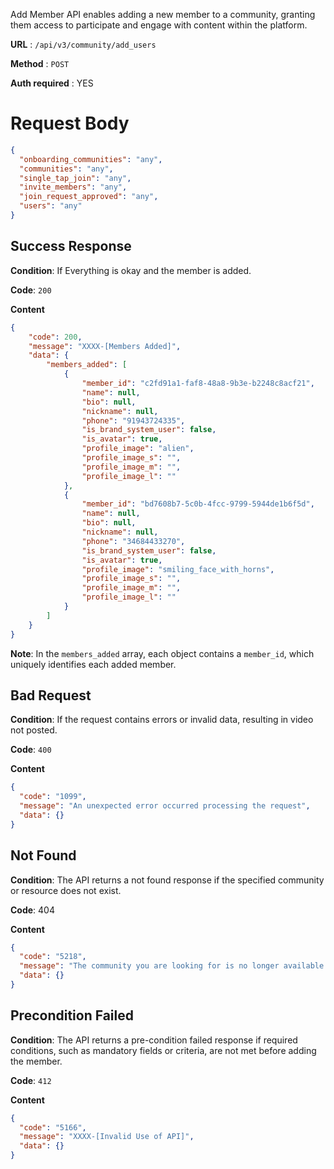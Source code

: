 
Add Member API enables adding a new member to a community, granting them access to participate and engage with content within the platform.

**URL**  :  `/api/v3/community/add_users`

**Method**  :  `POST`

**Auth required**  : YES


# Request Body

```json
{
  "onboarding_communities": "any",
  "communities": "any",
  "single_tap_join": "any",
  "invite_members": "any",
  "join_request_approved": "any",
  "users": "any"
}
```
## Success Response

**Condition**: If Everything is okay and the member is added. 

**Code**: `200`

**Content**
```json
{
    "code": 200,
    "message": "XXXX-[Members Added]",
    "data": {
        "members_added": [
            {
                "member_id": "c2fd91a1-faf8-48a8-9b3e-b2248c8acf21",
                "name": null,
                "bio": null,
                "nickname": null,
                "phone": "91943724335",
                "is_brand_system_user": false,
                "is_avatar": true,
                "profile_image": "alien",
                "profile_image_s": "",
                "profile_image_m": "",
                "profile_image_l": ""
            },
            {
                "member_id": "bd7608b7-5c0b-4fcc-9799-5944de1b6f5d",
                "name": null,
                "bio": null,
                "nickname": null,
                "phone": "34684433270",
                "is_brand_system_user": false,
                "is_avatar": true,
                "profile_image": "smiling_face_with_horns",
                "profile_image_s": "",
                "profile_image_m": "",
                "profile_image_l": ""
            }
        ]
    }
}
```

**Note**: In the `members_added` array, each object contains a `member_id`, which uniquely identifies each added member.

## Bad Request

**Condition**: If the request contains errors or invalid data, resulting in video not posted.

**Code**: `400`

**Content**
```json
{
  "code": "1099",
  "message": "An unexpected error occurred processing the request",
  "data": {}
}
```

## Not Found

**Condition**: The API returns a not found response if the specified community or resource does not exist.

**Code**: 404

**Content**
```json
{
  "code": "5218",
  "message": "The community you are looking for is no longer available.",
  "data": {}
}
```

##   Precondition Failed

**Condition**: The API returns a pre-condition failed response if required conditions, such as mandatory fields or criteria, are not met before adding the member.

**Code**: `412`

**Content**
```json
{
  "code": "5166",
  "message": "XXXX-[Invalid Use of API]",
  "data": {}
}
```
